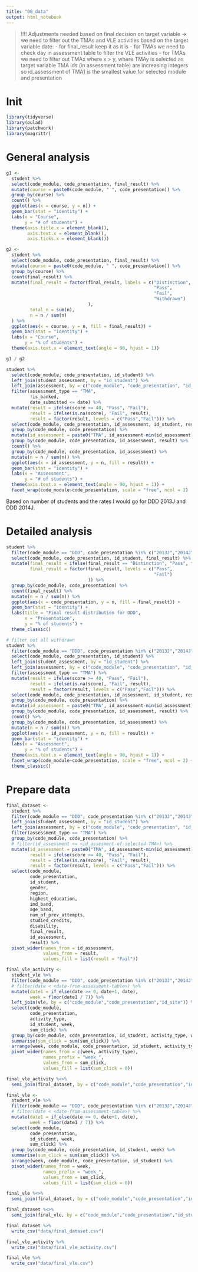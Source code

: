 ```yaml
---
title: "00_data"
output: html_notebook
---
```

>!!!! Adjustments needed based on final decision on target variable ->
we need to filter out the TMAs and VLE activities based on the target variable 
date:
 - for final_result keep it as it is
 - for TMAs we need to check day in assessment table to filter the VLE activities
 - for TMAs we need to filter out TMAx where x > y, where TMAy is selected as target variable
TMA ids (in assessment table) are increasing integers so id_assessment of TMA1 
is the smallest value for selected module and presentation

# Init
```r
library(tidyverse)
library(oulad)
library(patchwork)
library(magrittr)
```

# General analysis
```r
g1 <-
  student %>% 
  select(code_module, code_presentation, final_result) %>%
  mutate(course = paste0(code_module, " ", code_presentation)) %>% 
  group_by(course) %>%
  count() %>%
  ggplot(aes(x = course, y = n)) +
  geom_bar(stat = "identity") +
  labs(x = "Course",
       y = "# of students") +
  theme(axis.title.x = element_blank(),
        axis.text.x = element_blank(),
        axis.ticks.x = element_blank())

g2 <- 
  student %>% 
  select(code_module, code_presentation, final_result) %>%
  mutate(course = paste0(code_module, " ", code_presentation)) %>% 
  group_by(course) %>% 
  count(final_result) %>%
  mutate(final_result = factor(final_result, labels = c("Distinction",
                                                        "Pass",
                                                        "Fail",
                                                        "Withdrawn")
                               ),
         total_n = sum(n),
         n = n / sum(n)
  ) %>% 
  ggplot(aes(x = course, y = n, fill = final_result)) +
  geom_bar(stat = "identity") +
  labs(x = "Course",
       y = "% of students") +
  theme(axis.text.x = element_text(angle = 90, hjust = 1))

g1 / g2
```

```r
student %>% 
  select(code_module, code_presentation, id_student) %>% 
  left_join(student_assessment, by = "id_student") %>%
  left_join(assessment, by = c("code_module", "code_presentation", "id_assessment"))%>%
  filter(assessment_type == "TMA",
         !is_banked,
         date_submitted <= date) %>% 
  mutate(result = ifelse(score >= 40, "Pass", "Fail"),
         result = ifelse(is.na(score), "Fail", result),
         result = factor(result, levels = c("Pass","Fail"))) %>% 
  select(code_module, code_presentation, id_assessment, id_student, result) %>% 
  group_by(code_module, code_presentation) %>% 
  mutate(id_assessment = paste0("TMA", id_assessment-min(id_assessment)+1)) %>% 
  group_by(code_module, code_presentation, id_assessment, result) %>%
  count() %>%
  group_by(code_module, code_presentation, id_assessment) %>%
  mutate(n = n / sum(n)) %>% 
  ggplot(aes(x = id_assessment, y = n, fill = result)) +
  geom_bar(stat = "identity") +
  labs(x = "Assessment",
       y = "# of students") +
  theme(axis.text.x = element_text(angle = 90, hjust = 1)) +
  facet_wrap(code_module~code_presentation, scale = "free", ncol = 2)

```

Based on number of students and the rates I would go for DDD 2013J and DDD 2014J.

# Detailed analysis
```r
student %>% 
  filter(code_module == "DDD", code_presentation %in% c("2013J","2014J"), final_result != "Withdrawn") %>%
  select(code_module, code_presentation, id_student, final_result) %>%
  mutate(final_result = ifelse(final_result == "Distinction", "Pass", final_result),
         final_result = factor(final_result, levels = c("Pass",
                                                        "Fail")
                               )) %>%
  group_by(code_module, code_presentation) %>% 
  count(final_result) %>% 
  mutate(n = n / sum(n)) %>% 
  ggplot(aes(x = code_presentation, y = n, fill = final_result)) + 
  geom_bar(stat = "identity") +
  labs(title = "Final result distribution for DDD",
       x = "Presentation",
       y = "% of students") +
  theme_classic()
```

```r
# filter out all withdrawn
student %>% 
  filter(code_module == "DDD", code_presentation %in% c("2013J","2014J"), final_result != "Withdrawn") %>%
  select(code_module, code_presentation, id_student) %>% 
  left_join(student_assessment, by = "id_student") %>%
  left_join(assessment, by = c("code_module", "code_presentation", "id_assessment"))%>%
  filter(assessment_type == "TMA") %>% 
  mutate(result = ifelse(score >= 40, "Pass", "Fail"),
         result = ifelse(is.na(score), "Fail", result),
         result = factor(result, levels = c("Pass","Fail"))) %>% 
  select(code_module, code_presentation, id_assessment, id_student, result) %>% 
  group_by(code_module, code_presentation) %>% 
  mutate(id_assessment = paste0("TMA", id_assessment-min(id_assessment)+1)) %>% 
  group_by(code_module, code_presentation, id_assessment, result) %>%
  count() %>%
  group_by(code_module, code_presentation, id_assessment) %>%
  mutate(n = n / sum(n)) %>% 
  ggplot(aes(x = id_assessment, y = n, fill = result)) +
  geom_bar(stat = "identity") +
  labs(x = "Assessment",
       y = "% of students") +
  theme(axis.text.x = element_text(angle = 90, hjust = 1)) +
  facet_wrap(code_module~code_presentation, scale = "free", ncol = 2) +
  theme_classic()

```

# Prepare data
```r
final_dataset <-
  student %>% 
  filter(code_module == "DDD", code_presentation %in% c("2013J","2014J"), final_result != "Withdrawn") %>%
  left_join(student_assessment, by = "id_student") %>%
  left_join(assessment, by = c("code_module", "code_presentation", "id_assessment"))%>%
  filter(assessment_type == "TMA") %>% 
  group_by(code_module, code_presentation) %>% 
  # filter(id_assessment <= <id_assesment-of-selected-TMA>) %>%
  mutate(id_assessment = paste0("TMA", id_assessment-min(id_assessment)+1),
         result = ifelse(score >= 40, "Pass", "Fail"),
         result = ifelse(is.na(score), "Fail", result),
         result = factor(result, levels = c("Pass","Fail"))) %>% 
  select(code_module, 
         code_presentation,
         id_student,
         gender,
         region,
         highest_education,
         imd_band,
         age_band,
         num_of_prev_attempts,
         studied_credits,
         disability,
         final_result,
         id_assessment,
         result) %>% 
  pivot_wider(names_from = id_assessment,
              values_from = result,
              values_fill = list(result = "Fail"))

final_vle_activity <-
  student_vle %>% 
  filter(code_module == "DDD", code_presentation %in% c("2013J","2014J")) %>% 
  # filter(date < <date-from-assessment-table>) %>% 
  mutate(date1 = if_else(date >= 0, date+1, date),
         week = floor(date1 / 7)) %>% 
  left_join(vle, by = c("code_module","code_presentation","id_site")) %>% 
  select(code_module,
         code_presentation,
         activity_type,
         id_student, week,
         sum_click) %>% 
  group_by(code_module, code_presentation, id_student, activity_type, week) %>%
  summarise(sum_click = sum(sum_click)) %>% 
  arrange(week, code_module, code_presentation, id_student, activity_type) %>% 
  pivot_wider(names_from = c(week, activity_type),
              names_prefix = "week_",
              values_from = sum_click,
              values_fill = list(sum_click = 0))

final_vle_activity %<>%
  semi_join(final_dataset, by = c("code_module","code_presentation","id_student"))

final_vle <-
  student_vle %>% 
  filter(code_module == "DDD", code_presentation %in% c("2013J","2014J")) %>% 
  # filter(date < <date-from-assessment-table>) %>% 
  mutate(date1 = if_else(date >= 0, date+1, date),
         week = floor(date1 / 7)) %>% 
  select(code_module,
         code_presentation,
         id_student, week,
         sum_click) %>% 
  group_by(code_module, code_presentation, id_student, week) %>%
  summarise(sum_click = sum(sum_click)) %>% 
  arrange(week, code_module, code_presentation, id_student) %>% 
  pivot_wider(names_from = week,
              names_prefix = "week_",
              values_from = sum_click,
              values_fill = list(sum_click = 0))

final_vle %<>%
  semi_join(final_dataset, by = c("code_module","code_presentation","id_student"))

final_dataset %<>%
  semi_join(final_vle, by = c("code_module","code_presentation","id_student"))

final_dataset %>%
  write_csv("data/final_dataset.csv")

final_vle_activity %>%
  write_csv("data/final_vle_activity.csv")

final_vle %>%
  write_csv("data/final_vle.csv")

```

